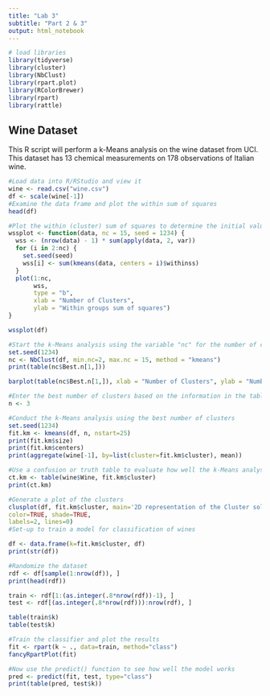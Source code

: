 ```yaml
---
title: "Lab 3"
subtitle: "Part 2 & 3"
output: html_notebook
---
```



```r
# load libraries
library(tidyverse)
library(cluster)
library(NbClust)
library(rpart.plot)
library(RColorBrewer)
library(rpart)
library(rattle)
```


## Wine Dataset
This R script will perform a k-Means analysis on the wine dataset from UCI. 
This dataset has 13 chemical measurements on 178 observations of Italian wine.

```r
#Load data into R/RStudio and view it
wine <- read.csv("wine.csv")
df <- scale(wine[-1])
#Examine the data frame and plot the within sum of squares
head(df)
```


```r
#Plot the within (cluster) sum of squares to determine the initial value for "k"
wssplot <- function(data, nc = 15, seed = 1234) {
  wss <- (nrow(data) - 1) * sum(apply(data, 2, var))
  for (i in 2:nc) {
    set.seed(seed)
    wss[i] <- sum(kmeans(data, centers = i)$withinss)
  }
  plot(1:nc,
       wss,
       type = "b",
       xlab = "Number of Clusters",
       ylab = "Within groups sum of squares")
}
```


```r
wssplot(df)
```


```r
#Start the k-Means analysis using the variable "nc" for the number of clusters
set.seed(1234)
nc <- NbClust(df, min.nc=2, max.nc = 15, method = "kmeans")
print(table(nc$Best.n[1,]))
```


```r
barplot(table(nc$Best.n[1,]), xlab = "Number of Clusters", ylab = "Number of Criteria", main = "Number of Clusters Chosen by 26 Criteria")
```

```r
#Enter the best number of clusters based on the information in the table and barplot
n <- 3
```

```r
#Conduct the k-Means analysis using the best number of clusters
set.seed(1234)
fit.km <- kmeans(df, n, nstart=25)
print(fit.km$size)
print(fit.km$centers)
print(aggregate(wine[-1], by=list(cluster=fit.km$cluster), mean))
```


```r
#Use a confusion or truth table to evaluate how well the k-Means analysis performed
ct.km <- table(wine$Wine, fit.km$cluster)
print(ct.km)
```

```r
#Generate a plot of the clusters
clusplot(df, fit.km$cluster, main='2D representation of the Cluster solution',
color=TRUE, shade=TRUE,
labels=2, lines=0)
#Set-up to train a model for classification of wines
```


```r
df <- data.frame(k=fit.km$cluster, df)
print(str(df))
```


```r
#Randomize the dataset
rdf <- df[sample(1:nrow(df)), ]
print(head(rdf))
```

```r
train <- rdf[1:(as.integer(.8*nrow(rdf))-1), ]
test <- rdf[(as.integer(.8*nrow(rdf))):nrow(rdf), ]

table(train$k)
table(test$k)
```

```r
#Train the classifier and plot the results
fit <- rpart(k ~ ., data=train, method="class")
fancyRpartPlot(fit)
```

```r
#Now use the predict() function to see how well the model works
pred <- predict(fit, test, type="class")
print(table(pred, test$k))
```


